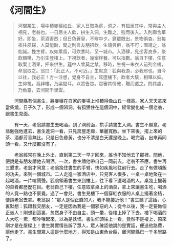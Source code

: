 # 《河間生》

> 河間某生，場中積麥穰如丘，家人日取為薪，洞之。有狐居其中，常與主人相見，老翁也。一日屈主人飲，拱生入洞，生難之，強而後入。入則廊舍華好。即坐，茶酒香烈；但日色蒼皇，不辨中夕。筵罷既出，景物俱杳。翁每夜往夙歸，人莫能跡，問之則言友朋招飲。生請與俱，翁不可；固請之，翁始諾。挽生臂，疾如乘風，可炊黍時，至一城市。入酒肆，見坐客良多，聚飲頗嘩，乃引生登樓上。下視飲者，幾案柈餐，可以指數。翁自下樓，任意取案上酒果，抔來供生。筵中人曾莫之禁。移時，生視一朱衣人前列金橘，命翁取之。翁曰：「此正人，不可近。」生默念：狐與我游，必我邪也。自今以往，我必正！方一注想，覺身不自主，眩墮樓下。飲者大駭，相嘩以妖。生仰視，竟非樓，乃梁間耳。以實告眾。眾審其情確，贈而遣之。問其處，乃魚臺，去河間千里雲。

&emsp;&emsp;河間縣有個書生，將麥穰在自家的麥場上堆積得像山丘一樣高。家人天天拿來當柴燒，日子久了，形成一個凹洞。有狐狸住在這個洞中，經常變化成一個老翁，跟書生見面。

&emsp;&emsp;有一天，老翁請書生去喝酒。到了洞前面，拱手請書生入洞。書生不願意，老翁勉強他進去，書生進洞一看，只見房屋走廊，華麗寬敞。坐下來後，擺上來的茶、酒都芳香無比。只是日色昏黃，也分不清是白天還是晚上。喝完酒，出來再同頭一看，又什麼都沒有了。

&emsp;&emsp;老翁經常在晚上外出，直到第二天一早才回來，誰也不知他去了那裡。問他，便說是有朋友請他去喝酒。一次，書生請他帶自己一同前去，老翁不答應。書生再三懇求，老翁才同意；老翁挽住書生的手臂，快如疾風地往前行去。走了有做頓飯的功夫，來到一個城市。二人走進一家酒店中，只見客人很多，一桌一桌地聚在一起喝酒，一片喧鬧聲。狐翁領著書生來到樓上，往下看下邊喝酒的人，桌幾上擺著的菜肴都歷歷在目。老翁自己下樓，任意取拿桌上的酒菜，拿上來讓書生吃，喝酒的人竟一點也不察覺。過了一會兒，書生見樓下一個穿紅衣服的人桌上擺著金桔，便請老翁去拿。老翁說：“那人是個正直的人，我不能接近他！”書生聽了這話，心裏默想：狐跟我交朋友，一定是因為我是一個邪惡的人；從今以後，我一定要做個正派人！剛想到這裏，忽然身子不由自主，頭一暈，從樓上掉了下去。樓下喝酒的人大吃一驚，都吵嚷起來，以為是妖怪。書生仰頭往上一看，竟然不是樓上，原來剛才是在屋樑上！書生將實情告訴了眾人，眾人確認他說的是實話，便送他路費，讓他走了。書生問眾人這是什麼地方，得知是山東魚台縣，離河間縣已一千多里路了。
